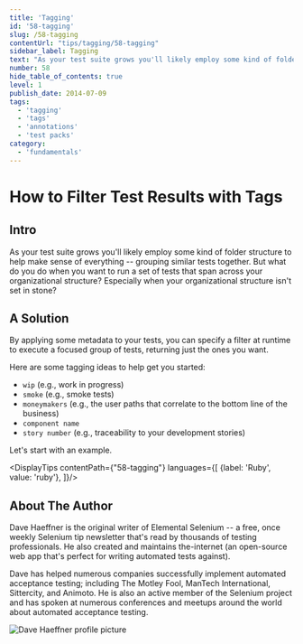 ```yaml
---
title: 'Tagging'
id: '58-tagging'
slug: /58-tagging
contentUrl: "tips/tagging/58-tagging"
sidebar_label: Tagging
text: "As your test suite grows you'll likely employ some kind of folder structure to help make sense of everything -- grouping similar tests together. But what do you do when you want to run a set of tests that span across your organizational structure? Especially when your organizational structure isn't set in stone?"
number: 58
hide_table_of_contents: true
level: 1
publish_date: 2014-07-09
tags:
  - 'tagging'
  - 'tags'
  - 'annotations'
  - 'test packs'
category:
  - 'fundamentals'
---
```


# How to Filter Test Results with Tags

## Intro

As your test suite grows you'll likely employ some kind of folder structure to help make sense of everything --
grouping similar tests together. But what do you do when you want to run a set of tests that span across your
organizational structure? Especially when your organizational structure isn't set in stone?

## A Solution

By applying some metadata to your tests, you can specify a filter at runtime to execute a focused group of tests,
returning just the ones you want.

Here are some tagging ideas to help get you started:

+ `wip` (e.g., work in progress)
+ `smoke` (e.g., smoke tests)
+ `moneymakers` (e.g., the user paths that correlate to the bottom line of the business)
+ `component name`
+ `story number` (e.g., traceability to your development stories)

Let's start with an example.




<DisplayTips contentPath={"58-tagging"} languages={[
    {label: 'Ruby', value: 'ruby'},
]}/>


## About The Author

Dave Haeffner is the original writer of Elemental Selenium -- a free, once weekly Selenium tip newsletter that's read
by thousands of testing professionals. He also created and maintains the-internet (an open-source web app that's
perfect for writing automated tests against).

Dave has helped numerous companies successfully implement automated acceptance testing; including The Motley Fool,
ManTech International, Sittercity, and Animoto. He is also an active member of the Selenium project and has spoken
at numerous conferences and meetups around the world about automated acceptance testing.

![Dave Haeffner profile picture](/img/authors/dave-haeffner.jpeg#author-img 'a title')




